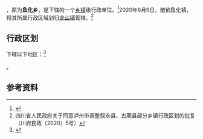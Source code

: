 {{中国乡级行政区|51/05/25/202/000}}

'''{{PAGENAMEBASE}}'''，原为'''鱼化乡'''，是{{PRC admin/fullname|51/05/25/202/000|3}}下辖的一个[[乡镇|乡镇]]级行政单位。<ref>{{PRC admin/ref sgc|{{PRC admin/parent|51/05/25/202/000}}}}</ref>2020年6月9日，撤销鱼化镇，将其所属行政区域划归[[龙山镇_(古蔺县)|龙山镇]]管辖。<ref>四川省人民政府关于同意泸州市调整叙永县、古蔺县部分乡镇行政区划的批复（川府民政〔2020〕5号）</ref>

== 行政区划 ==

{{PAGENAMEBASE}}下辖以下地区：<ref>{{PRC admin/ref sgc|51/05/25/202/000}}</ref>

{{PRC admin/children|51/05/25/202/000}}。

== 参考资料 ==

{{reflist}}

{{PRC admin/navcat|51/05/25/202/000}}